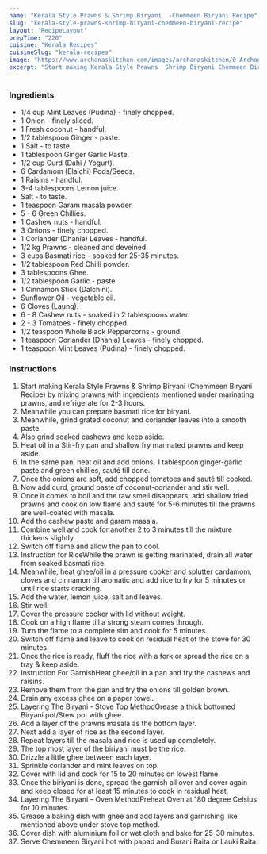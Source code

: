 ---
name: "Kerala Style Prawns & Shrimp Biryani  -Chemmeen Biryani Recipe"
slug: "kerala-style-prawns-shrimp-biryani-chemmeen-biryani-recipe"
layout: 'RecipeLayout'
prepTime: "220"
cuisine: "Kerala Recipes"
cuisineSlug: "kerala-recipes"
image: "https://www.archanaskitchen.com/images/archanaskitchen/0-Archanas-Kitchen-Recipes/2017/26-sep/Kerala_Style_Prawn_Biriyani_Recipe-8695.jpg"
excerpt: "Start making Kerala Style Prawns  Shrimp Biryani Chemmeen Biryani Recipe by mixing prawns with ingredients mentioned under marinating prawns, and refrigerate for 2-3 hours"
---

### Ingredients

- 1/4 cup Mint Leaves (Pudina) - finely chopped.
- 1 Onion - finely sliced.
- 1 Fresh coconut - handful.
- 1/2 tablespoon Ginger - paste.
- 1 Salt - to taste.
- 1 tablespoon Ginger Garlic Paste.
- 1/2 cup Curd (Dahi / Yogurt).
- 6 Cardamom (Elaichi) Pods/Seeds.
- 1 Raisins - handful.
- 3-4 tablespoons Lemon juice.
- Salt - to taste.
- 1 teaspoon Garam masala powder.
- 5 - 6 Green Chillies.
- 1 Cashew nuts - handful.
- 3 Onions - finely chopped.
- 1 Coriander (Dhania) Leaves - handful.
- 1/2 kg Prawns - cleaned and deveined.
- 3 cups Basmati rice - soaked for 25-35 minutes.
- 1/2 tablespoon Red Chilli powder.
- 3 tablespoons Ghee.
- 1/2 tablespoon Garlic - paste.
- 1 Cinnamon Stick (Dalchini).
- Sunflower Oil - vegetable oil.
- 6 Cloves (Laung).
- 6 - 8 Cashew nuts - soaked in 2 tablespoons water.
- 2 - 3 Tomatoes - finely chopped.
- 1/2 teaspoon Whole Black Peppercorns - ground.
- 1 teaspoon Coriander (Dhania) Leaves - finely chopped.
- 1 teaspoon Mint Leaves (Pudina) - finely chopped.

### Instructions

1. Start making Kerala Style Prawns & Shrimp Biryani (Chemmeen Biryani Recipe) by mixing prawns with ingredients mentioned under marinating prawns, and refrigerate for 2-3 hours.
1. Meanwhile you can prepare basmati rice for biryani.
1. Meanwhile, grind grated coconut and coriander leaves into a smooth paste.
1. Also grind soaked cashews and keep aside.
1. Heat oil in a Stir-fry pan and shallow fry marinated prawns and keep aside.
1. In the same pan, heat oil and add onions, 1 tablespoon ginger-garlic paste and green chillies, sauté till done.
1. Once the onions are soft, add chopped tomatoes and sauté till cooked.
1. Now add curd, ground paste of coconut-coriander and stir well.
1. Once it comes to boil and the raw smell disappears, add shallow fried prawns and cook on low flame and sauté for 5-6 minutes till the prawns are well-coated with masala.
1. Add the cashew paste and garam masala.
1. Combine well and cook for another 2 to 3 minutes till the mixture thickens slightly.
1. Switch off flame and allow the pan to cool.
1. Instruction for RiceWhile the prawn is getting marinated, drain all water from soaked basmati rice.
1. Meanwhile, heat ghee/oil in a pressure cooker and splutter cardamom, cloves and cinnamon till aromatic and add rice to fry for 5 minutes or until rice starts cracking.
1. Add the water, lemon juice, salt and leaves.
1. Stir well.
1. Cover the pressure cooker with lid without weight.
1. Cook on a high flame till a strong steam comes through.
1. Turn the flame to a complete sim and cook for 5 minutes.
1. Switch off flame and leave to cook on residual heat of the stove for 30 minutes.
1. Once the rice is ready, fluff the rice with a fork or spread the rice on a tray & keep aside.
1. Instruction For GarnishHeat ghee/oil in a pan and fry the cashews and raisins.
1. Remove them from the pan and fry the onions till golden brown.
1. Drain any excess ghee on a paper towel.
1. Layering The Biryani - Stove Top MethodGrease a thick bottomed Biryani pot/Stew pot with ghee.
1. Add a layer of the prawns masala as the bottom layer.
1. Next add a layer of rice as the second layer.
1. Repeat layers till the masala and rice is used up completely.
1. The top most layer of the biriyani must be the rice.
1. Drizzle a little ghee between each layer.
1. Sprinkle coriander and mint leaves on top.
1. Cover with lid and cook for 15 to 20 minutes on lowest flame.
1. Once the biriyani is done, spread the garnish all over and cover again and keep closed for at least 15 minutes to cook in residual heat.
1. Layering The Biryani – Oven MethodPreheat Oven at 180 degree Celsius for 10 minutes.
1. Grease a baking dish with ghee and add layers and garnishing like mentioned above under stove top method.
1. Cover dish with aluminium foil or wet cloth and bake for 25-30 minutes.
1. Serve Chemmeen Biryani hot with papad and Burani Raita or Lauki Raita.
